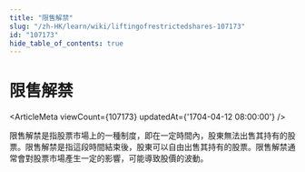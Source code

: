 ```yaml
---
title: "限售解禁"
slug: "/zh-HK/learn/wiki/liftingofrestrictedshares-107173"
id: "107173"
hide_table_of_contents: true
---
```



# 限售解禁

<ArticleMeta viewCount={107173} updatedAt={'1704-04-12 08:00:00'} />

限售解禁是指股票市場上的一種制度，即在一定時間內，股東無法出售其持有的股票。限售解禁是指這段時間結束後，股東可以自由出售其持有的股票。限售解禁通常會對股票市場產生一定的影響，可能導致股價的波動。
